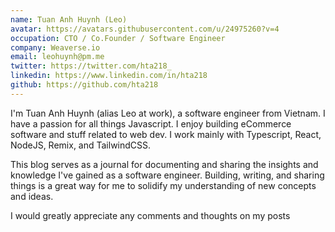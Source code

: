 ```yaml
---
name: Tuan Anh Huynh (Leo)
avatar: https://avatars.githubusercontent.com/u/24975260?v=4
occupation: CTO / Co.Founder / Software Engineer
company: Weaverse.io
email: leohuynh@pm.me
twitter: https://twitter.com/hta218_
linkedin: https://www.linkedin.com/in/hta218
github: https://github.com/hta218
---
```


I'm Tuan Anh Huynh (alias Leo at work), a software engineer from Vietnam. I have a passion for all things Javascript. I enjoy building eCommerce software and stuff related to web dev. I work mainly with Typescript, React, NodeJS, Remix, and TailwindCSS.

This blog serves as a journal for documenting and sharing the insights and knowledge I've gained as a software engineer. Building, writing, and sharing things is a great way for me to solidify my understanding of new concepts and ideas.

I would greatly appreciate any comments and thoughts on my posts
